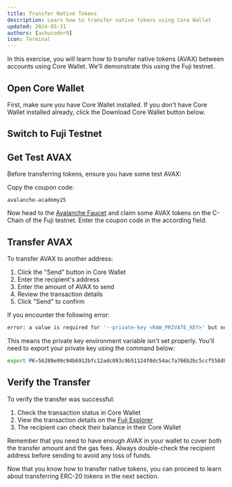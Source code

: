 ```yaml
---
title: Transfer Native Tokens
description: Learn how to transfer native tokens using Core Wallet
updated: 2024-05-31
authors: [ashucoder9]
icon: Terminal
---
```


In this exercise, you will learn how to transfer native tokens (AVAX) between accounts using Core Wallet. We'll demonstrate this using the Fuji testnet.

<Steps>
<Step>

## Open Core Wallet

First, make sure you have Core Wallet installed. If you don't have Core Wallet installed already, click the Download Core Wallet button below.

<ToolboxMdxWrapper />

</Step>
<Step>

## Switch to Fuji Testnet

<ToolboxMdxWrapper enforceChainId={43113} />

</Step>
<Step>

## Get Test AVAX

Before transferring tokens, ensure you have some test AVAX:

Copy the coupon code:

```
avalanche-academy25
```

Now head to the [Avalanche Faucet](https://core.app/tools/testnet-faucet/?subnet=c&token=c) and claim some AVAX tokens on the C-Chain of the Fuji testnet. Enter the coupon code in the according field.

</Step>
<Step>

## Transfer AVAX

To transfer AVAX to another address:

1. Click the "Send" button in Core Wallet
2. Enter the recipient's address
3. Enter the amount of AVAX to send
4. Review the transaction details
5. Click "Send" to confirm

If you encounter the following error:

```bash
error: a value is required for '--private-key <RAW_PRIVATE_KEY>' but none was supplied
```

This means the private key environment variable isn't set properly. You'll need to export your private key using the command below:
```bash
export PK=56289e99c94b6912bfc12adc093c9b51124f0dc54ac7a766b2bc5ccf558d8027
```

</Step>
<Step>

## Verify the Transfer

To verify the transfer was successful:

1. Check the transaction status in Core Wallet
2. View the transaction details on the [Fuji Explorer](https://testnet.snowtrace.io)
3. The recipient can check their balance in their Core Wallet

</Step>
</Steps>

<Callout>
Remember that you need to have enough AVAX in your wallet to cover both the transfer amount and the gas fees. Always double-check the recipient address before sending to avoid any loss of funds.
</Callout>

Now that you know how to transfer native tokens, you can proceed to learn about transferring ERC-20 tokens in the next section.
